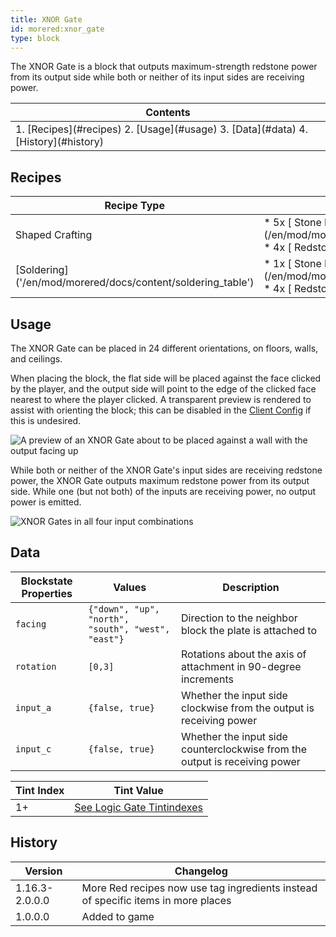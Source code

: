 ```yaml
---
title: XNOR Gate
id: morered:xnor_gate
type: block
---
```


The XNOR Gate is a block that outputs maximum-strength redstone power from its output side while both or neither of its input sides are receiving power.

<table>
	<thead><tr><th>Contents</th></tr></thead>
	<tbody><tr><td>
		1. [Recipes](#recipes)
		2. [Usage](#usage)
		3. [Data](#data)
		4. [History](#history)
	</td></tr></tbody>
</table>

## Recipes
<table>
	<thead>
		<tr>
			<th>Recipe Type</th>
			<th>Ingredients</th>
			<th>Output</th>
			<th>Example</th>
		</tr>
	</thead>
	<tbody>
		<tr>
			<td>Shaped Crafting</td>
			<td style={{width: '30%'}}>
				* 5x [<ModAsset width={32} height={32} location='morered:stone_plate'/> Stone Plate](/en/mod/morered/docs/content/building_and_crafting/stone_plate)
				* 4x [<ModAsset width={32} height={32} location='redstone_torch'/> Redstone Torch](https://minecraft.wiki/Redstone_Torch)
			</td>
			<td>
				* 1x XNOR Gate
			</td>
			<td>
				![Shaped Crafting Recipe for XNOR Gates](https://commoble.s3.us-east-1.amazonaws.com/images/morered/recipes/xnor_gate_recipe.png)
			</td>
		</tr>
		<tr>
			<td>[Soldering]('/en/mod/morered/docs/content/soldering_table')</td>
			<td style={{width: '30%'}}>
				* 1x [<ModAsset width={32} height={32} location='morered:stone_plate'/> Stone Plate](/en/mod/morered/docs/content/building_and_crafting/stone_plate)
				* 4x [<ModAsset width={32} height={32} location='redstone'/> Redstone Dust](https://minecraft.wiki/Redstone_Dust)
			</td>
			<td>
				* 1x XNOR Gate
			</td>
			<td>
				![Shaped Crafting Recipe for XNOR Gates](https://commoble.s3.us-east-1.amazonaws.com/images/morered/recipes/xnor_gate_from_gatecrafting.png)
			</td>
		</tr>
	</tbody>
</table>

## Usage

The XNOR Gate can be placed in 24 different orientations, on floors, walls, and ceilings.

When placing the block, the flat side will be placed against the face clicked by the player, and the output side will point to the edge of the clicked face nearest to where the player clicked. A transparent preview is rendered to assist with orienting the block; this can be disabled in the [Client Config](/en/mod/morered/configuration/client_config) if this is undesired.

![A preview of an XNOR Gate about to be placed against a wall with the output facing up](https://commoble.s3.us-east-1.amazonaws.com/images/morered/xnor_gate_preview.png)

While both or neither of the XNOR Gate's input sides are receiving redstone power, the XNOR Gate outputs maximum redstone power from its output side. While one (but not both) of the inputs are receiving power, no output power is emitted.

![XNOR Gates in all four input combinations](https://commoble.s3.us-east-1.amazonaws.com/images/morered/xnor_gate_combinations.png)

## Data

| Blockstate Properties | Values | Description
| --- | - | -
| `facing` | `{"down", "up", "north", "south", "west", "east"}` | Direction to the neighbor block the plate is attached to
| `rotation` | `[0,3]` | Rotations about the axis of attachment in 90-degree increments
| `input_a` | `{false, true}` | Whether the input side clockwise from the output is receiving power
| `input_c` | `{false, true}` | Whether the input side counterclockwise from the output is receiving power

| Tint Index | Tint Value
| --- | -
| 1+ | [See Logic Gate Tintindexes](../pack_development/tintindexes#Logic-Gates)

## History
| Version | Changelog
| --- | -
| 1.16.3-2.0.0.0 | More Red recipes now use tag ingredients instead of specific items in more places
| 1.0.0.0 | Added to game

